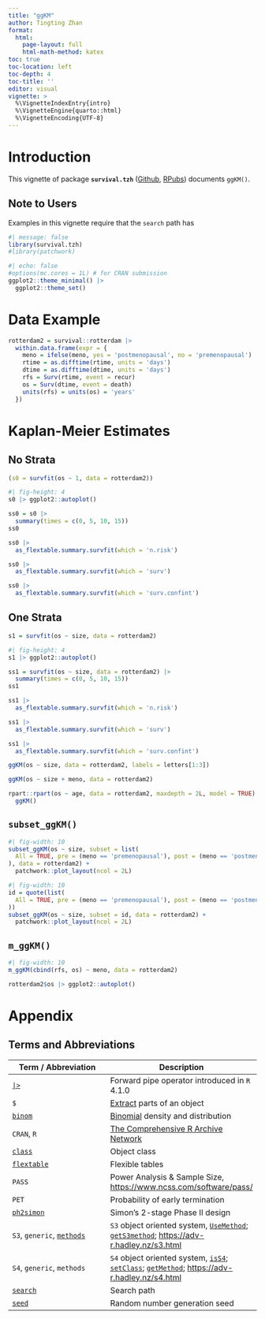 ```yaml
---
title: "ggKM"
author: Tingting Zhan
format: 
  html:
    page-layout: full
    html-math-method: katex
toc: true
toc-location: left
toc-depth: 4
toc-title: ''
editor: visual
vignette: >
  %\VignetteIndexEntry{intro}
  %\VignetteEngine{quarto::html}
  %\VignetteEncoding{UTF-8}
---
```


# Introduction

This vignette of package **`survival.tzh`** ([Github](https://github.com/tingtingzhan/survival.tzh), [RPubs](https://rpubs.com/tingtingzhan/VisualizeSimon2Stage)) documents `ggKM()`.

## Note to Users

Examples in this vignette require that the `search` path has

```r
#| message: false
library(survival.tzh)
#library(patchwork)
```

```r
#| echo: false
#options(mc.cores = 1L) # for CRAN submission
ggplot2::theme_minimal() |> 
  ggplot2::theme_set()
```

# Data Example

```r
rotterdam2 = survival::rotterdam |> 
  within.data.frame(expr = {
    meno = ifelse(meno, yes = 'postmenopausal', no = 'premenopausal')
    rtime = as.difftime(rtime, units = 'days')
    dtime = as.difftime(dtime, units = 'days')
    rfs = Surv(rtime, event = recur)
    os = Surv(dtime, event = death)
    units(rfs) = units(os) = 'years'
  })
```

# Kaplan-Meier Estimates

## No Strata

```r
(s0 = survfit(os ~ 1, data = rotterdam2))
```

```r
#| fig-height: 4
s0 |> ggplot2::autoplot()
```

```r
ss0 = s0 |>
  summary(times = c(0, 5, 10, 15))
ss0
```


```r
ss0 |>
  as_flextable.summary.survfit(which = 'n.risk')
```

```r
ss0 |>
  as_flextable.summary.survfit(which = 'surv')
```

```r
ss0 |>
  as_flextable.summary.survfit(which = 'surv.confint')
```

## One Strata

```r
s1 = survfit(os ~ size, data = rotterdam2)
```

```r
#| fig-height: 4
s1 |> ggplot2::autoplot()
```

```r
ss1 = survfit(os ~ size, data = rotterdam2) |>
  summary(times = c(0, 5, 10, 15))
ss1
```

```r
ss1 |>
  as_flextable.summary.survfit(which = 'n.risk')
```

```r
ss1 |>
  as_flextable.summary.survfit(which = 'surv')
```

```r
ss1 |>
  as_flextable.summary.survfit(which = 'surv.confint')
```


```r
ggKM(os ~ size, data = rotterdam2, labels = letters[1:3])
```

```r
ggKM(os ~ size + meno, data = rotterdam2)
```

```r
rpart::rpart(os ~ age, data = rotterdam2, maxdepth = 2L, model = TRUE) |>
  ggKM()
```

## `subset_ggKM()`

```r
#| fig-width: 10
subset_ggKM(os ~ size, subset = list(
  All = TRUE, pre = (meno == 'premenopausal'), post = (meno == 'postmenopausal')
), data = rotterdam2) +
  patchwork::plot_layout(ncol = 2L)
```

```r
#| fig-width: 10
id = quote(list(
  All = TRUE, pre = (meno == 'premenopausal'), post = (meno == 'postmenopausal')
))
subset_ggKM(os ~ size, subset = id, data = rotterdam2) +
  patchwork::plot_layout(ncol = 2L)
```

## `m_ggKM()`

```r
#| fig-width: 10
m_ggKM(cbind(rfs, os) ~ meno, data = rotterdam2)
```

```r
rotterdam2$os |> ggplot2::autoplot()
```


# Appendix

## Terms and Abbreviations

| Term / Abbreviation | Description |
|------------------------------------|------------------------------------|
| [`|>`](https://search.r-project.org/R/refmans/base/html/pipeOp.html) | Forward pipe operator introduced in `R` 4.1.0 |
| `$` | [Extract](https://search.r-project.org/R/refmans/base/html/Extract.html) parts of an object |
| [`binom`](https://search.r-project.org/R/refmans/stats/html/Binomial.html) | [Binomial](https://en.wikipedia.org/wiki/Binomial_distribution) density and distribution |
| `CRAN`, `R` | [The Comprehensive R Archive Network](https://cran.r-project.org) |
| [`class`](https://search.r-project.org/R/refmans/base/html/class.html) | Object class |
| [`flextable`](https://search.r-project.org/CRAN/refmans/flextable/html/flextable.html) | Flexible tables |
| `PASS` | Power Analysis & Sample Size, <https://www.ncss.com/software/pass/> |
| `PET` | Probability of early termination |
| [`ph2simon`](https://search.r-project.org/CRAN/refmans/clinfun/html/ph2simon.html) | Simon's 2-stage Phase II design |
| `S3`, `generic`, [`methods`](https://search.r-project.org/R/refmans/utils/html/methods.html) | `S3` object oriented system, [`UseMethod`](https://search.r-project.org/R/refmans/base/html/UseMethod.html); [`getS3method`](https://search.r-project.org/R/refmans/utils/html/getS3method.html); <https://adv-r.hadley.nz/s3.html> |
| `S4`, `generic`, `methods` | `S4` object oriented system, [`isS4`](https://search.r-project.org/R/refmans/base/html/isS4.html); [`setClass`](https://search.r-project.org/R/refmans/methods/html/setClass.html); [`getMethod`](https://search.r-project.org/R/refmans/methods/html/getMethod.html); <https://adv-r.hadley.nz/s4.html> |
| [`search`](https://search.r-project.org/R/refmans/base/html/search.html) | Search path |
| [`seed`](https://search.r-project.org/R/refmans/base/html/Random.html) | Random number generation seed |
